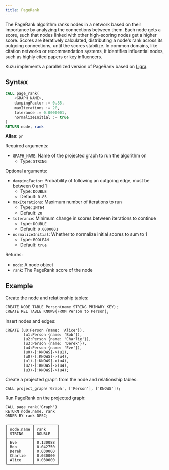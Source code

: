 ```yaml
---
title: PageRank
---
```


The PageRank algorithm ranks nodes in a network based on their importance by analyzing the connections
between them. Each node gets a score, such that nodes linked with other high-scoring nodes get a higher score.
Scores are iteratively calculated, distributing a node's rank across its outgoing connections, until the scores
stabilize. In common domains, like citation networks or recommendation systems, it identifies influential nodes,
such as highly cited papers or key influencers.

Kuzu implements a parallelized version of PageRank based on [Ligra](https://jshun.github.io/ligra/docs/examples.html).

## Syntax

```sql
CALL page_rank(
    <GRAPH_NAME>,
    dampingFactor := 0.85, 
    maxIterations := 20, 
    tolerance := 0.0000001,
    normalizeInitial := true
)
RETURN node, rank
```

**Alias**: `pr`

Required arguments:

- `GRAPH_NAME`: Name of the projected graph to run the algorithm on
    - Type: `STRING`

Optional arguments:

- `dampingFactor`: Probability of following an outgoing edge, must be between 0 and 1
    - Type: `DOUBLE`
    - Default: `0.85`
- `maxIterations`: Maximum number of iterations to run
    - Type: `INT64`
    - Default: `20`
- `tolerance`: Minimum change in scores between iterations to continue
    - Type: `DOUBLE`
    - Default: `0.0000001`
- `normalizeInitial`: Whether to normalize initial scores to sum to 1
    - Type: `BOOLEAN`
    - Default: `true`

Returns:

- `node`: A node object
- `rank`: The PageRank score of the node

## Example

Create the node and relationship tables:
```cypher
CREATE NODE TABLE Person(name STRING PRIMARY KEY);
CREATE REL TABLE KNOWS(FROM Person to Person);
```
Insert nodes and edges:
```cypher
CREATE (u0:Person {name: 'Alice'}),
        (u1:Person {name: 'Bob'}),
        (u2:Person {name: 'Charlie'}),
        (u3:Person {name: 'Derek'}),
        (u4:Person {name: 'Eve'}),
        (u0)-[:KNOWS]->(u1),
        (u0)-[:KNOWS]->(u4),
        (u1)-[:KNOWS]->(u4),
        (u2)-[:KNOWS]->(u4),
        (u3)-[:KNOWS]->(u4);
```
Create a projected graph from the node and relationship tables:
```cypher
CALL project_graph('Graph', ['Person'], ['KNOWS']);
```
Run PageRank on the projected graph:
```cypher
CALL page_rank('Graph')
RETURN node.name, rank
ORDER BY rank DESC;
```
```
┌───────────┬──────────┐
│ node.name │ rank     │
│ STRING    │ DOUBLE   │
├───────────┼──────────┤
│ Eve       │ 0.130088 │
│ Bob       │ 0.042750 │
│ Derek     │ 0.030000 │
│ Charlie   │ 0.030000 │
│ Alice     │ 0.030000 │
└───────────┴──────────┘
```
